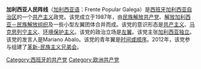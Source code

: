 '''加利西亚人民阵线'''（[[加利西亚语|加利西亚语]]：Frente Popular Galega）是[[西班牙|西班牙]][[加利西亚自治区|加利西亚自治区]]的一个[[共产主义|共产主义]]政党。该党成立于1987年，由[[民族解放共产党|民族解放共产党]]、[[解放加利西亚－民族解放组织|解放加利西亚－民族解放组织]]及一些小型左翼团体合并而成。该党的意识形态是[[共产主义|共产主义]]、[[马克思列宁主义|马克思列宁主义]]、[[环境保护主义|环境保护主义]]。该党的政治立场是[[左翼|左翼]]。该党主张[[加利西亚独立|加利西亚独立]]。该党的发言人是Mariano Abalo。该党的青年翼是[[时间或顺序|时间或顺序]]。2012年，该党参与组建了[[革新-民族主义兄弟会|革新-民族主义兄弟会]]。
{{欧洲的共产党}}
[[Category:西班牙的共产党|Category:西班牙的共产党]]
[[Category:欧洲共产党|Category:欧洲共产党]]